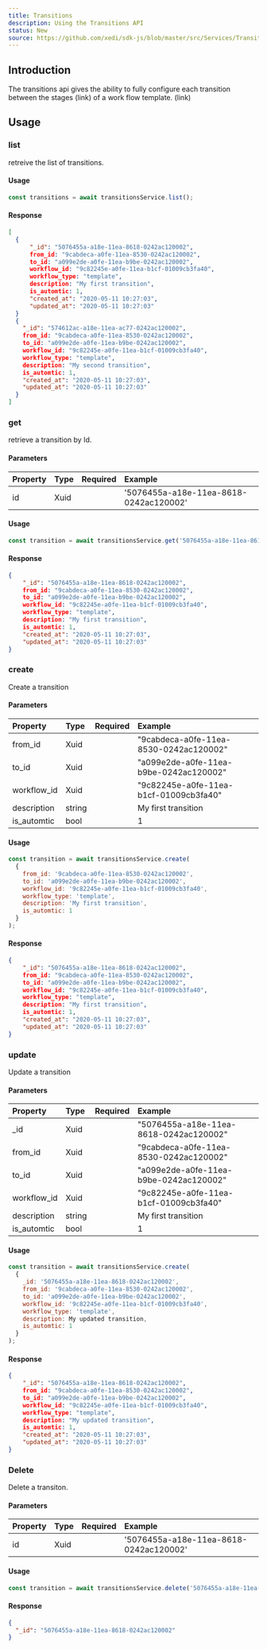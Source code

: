 ```yaml
---
title: Transitions
description: Using the Transitions API
status: New
source: https://github.com/xedi/sdk-js/blob/master/src/Services/Transitions.ts
---
```



## Introduction

The transitions api gives the ability to fully configure each transition between the stages (link) of a work flow template. (link)

## Usage

### list

retreive the list of transitions.

#### Usage 

``` javascript
const transitions = await transitionsService.list();
```

#### Response

``` json
[
  {
      "_id": "5076455a-a18e-11ea-8618-0242ac120002",
      from_id: "9cabdeca-a0fe-11ea-8530-0242ac120002",
      to_id: "a099e2de-a0fe-11ea-b9be-0242ac120002",
      workflow_id: "9c82245e-a0fe-11ea-b1cf-01009cb3fa40",
      workflow_type: "template",
      description: "My first transition",
      is_automtic: 1,
      "created_at": "2020-05-11 10:27:03",
      "updated_at": "2020-05-11 10:27:03"
  }
  {
    "_id": "574612ac-a18e-11ea-ac77-0242ac120002",
    from_id: "9cabdeca-a0fe-11ea-8530-0242ac120002",
    to_id: "a099e2de-a0fe-11ea-b9be-0242ac120002",
    workflow_id: "9c82245e-a0fe-11ea-b1cf-01009cb3fa40",
    workflow_type: "template",
    description: "My second transition",
    is_automtic: 1,
    "created_at": "2020-05-11 10:27:03",
    "updated_at": "2020-05-11 10:27:03"
  }
]
```

### get

retrieve a transition by Id.

#### Parameters

| Property | Type | Required | Example |
| :-- | :-- | :-: | :-- |
| id | Xuid | <CheckIcon color="green.5"/> | '5076455a-a18e-11ea-8618-0242ac120002' |

#### Usage 

``` javascript
const transition = await transitionsService.get('5076455a-a18e-11ea-8618-0242ac120002');
```

#### Response

``` json
{
    "_id": "5076455a-a18e-11ea-8618-0242ac120002",
    from_id: "9cabdeca-a0fe-11ea-8530-0242ac120002",
    to_id: "a099e2de-a0fe-11ea-b9be-0242ac120002",
    workflow_id: "9c82245e-a0fe-11ea-b1cf-01009cb3fa40",
    workflow_type: "template",
    description: "My first transition",
    is_automtic: 1,
    "created_at": "2020-05-11 10:27:03",
    "updated_at": "2020-05-11 10:27:03"
}
```

### create

Create a transition

#### Parameters

| Property | Type | Required | Example |
| :-- | :-- | :-: | :-- |
| from_id | Xuid |  | "9cabdeca-a0fe-11ea-8530-0242ac120002" |
| to_id | Xuid | <CheckIcon color="green.5"/> | "a099e2de-a0fe-11ea-b9be-0242ac120002" |
| workflow_id | Xuid | <CheckIcon color="green.5"/> | "9c82245e-a0fe-11ea-b1cf-01009cb3fa40" |
| description | string | | My first transition |
| is_automtic | bool | <CheckIcon color="green.5"/> | 1 |

#### Usage

``` javascript
const transition = await transitionsService.create(
  {
    from_id: '9cabdeca-a0fe-11ea-8530-0242ac120002',
    to_id: 'a099e2de-a0fe-11ea-b9be-0242ac120002',
    workflow_id: '9c82245e-a0fe-11ea-b1cf-01009cb3fa40',
    workflow_type: 'template',
    description: 'My first transition',
    is_automtic: 1
  }
);
```

#### Response

``` json
{
    "_id": "5076455a-a18e-11ea-8618-0242ac120002",
    from_id: "9cabdeca-a0fe-11ea-8530-0242ac120002",
    to_id: "a099e2de-a0fe-11ea-b9be-0242ac120002",
    workflow_id: "9c82245e-a0fe-11ea-b1cf-01009cb3fa40",
    workflow_type: "template",
    description: "My first transition",
    is_automtic: 1,
    "created_at": "2020-05-11 10:27:03",
    "updated_at": "2020-05-11 10:27:03"
}
```

### update

Update a transition

#### Parameters

| Property | Type | Required | Example |
| :-- | :-- | :-: | :-- |
| _id | Xuid | <CheckIcon color="green.5"/> | "5076455a-a18e-11ea-8618-0242ac120002" |
| from_id | Xuid |  | "9cabdeca-a0fe-11ea-8530-0242ac120002" |
| to_id | Xuid | <CheckIcon color="green.5"/> | "a099e2de-a0fe-11ea-b9be-0242ac120002" |
| workflow_id | Xuid | <CheckIcon color="green.5"/> | "9c82245e-a0fe-11ea-b1cf-01009cb3fa40" |
| description | string | | My first transition |
| is_automtic | bool | <CheckIcon color="green.5"/> | 1 |

#### Usage

``` javascript
const transition = await transitionsService.create(
  {
    _id: '5076455a-a18e-11ea-8618-0242ac120002',
    from_id: '9cabdeca-a0fe-11ea-8530-0242ac120002',
    to_id: 'a099e2de-a0fe-11ea-b9be-0242ac120002',
    workflow_id: '9c82245e-a0fe-11ea-b1cf-01009cb3fa40',
    workflow_type: 'template',
    description: My updated transition,
    is_automtic: 1
  }
);
```

#### Response

``` json
{
    "_id": "5076455a-a18e-11ea-8618-0242ac120002",
    from_id: "9cabdeca-a0fe-11ea-8530-0242ac120002",
    to_id: "a099e2de-a0fe-11ea-b9be-0242ac120002",
    workflow_id: "9c82245e-a0fe-11ea-b1cf-01009cb3fa40",
    workflow_type: "template",
    description: "My updated transition",
    is_automtic: 1,
    "created_at": "2020-05-11 10:27:03",
    "updated_at": "2020-05-11 10:27:03"
}
```

### Delete

Delete a transiton.

#### Parameters

| Property | Type | Required | Example |
| :-- | :-- | :-: | :-- |
| id | Xuid | <CheckIcon color="green.5"/> | '5076455a-a18e-11ea-8618-0242ac120002' |

#### Usage 

``` javascript
const transition = await transitionsService.delete('5076455a-a18e-11ea-8618-0242ac120002');
```

#### Response

``` json
{
  "_id": "5076455a-a18e-11ea-8618-0242ac120002"  
}
```